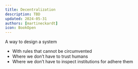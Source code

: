 ```yaml
---
title: Decentralization
description: TBD
updated: 2024-05-31
authors: [martineckardt]
icon: BookOpen
---
```



A way to design a system
- With rules that cannot be circumvented
- Where we don’t have to trust humans
- Where we don’t have to inspect institutions for adhere them
